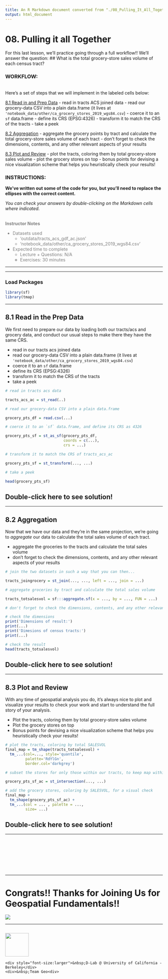 ```yaml
---
title: An R Markdown document converted from "./08_Pulling_It_All_Together.ipynb"
output: html_document
---
```


# 08. Pulling it all Together

For this last lesson, we'll practice going through a full workflow!! We'll answer the question:
## What is the total grocery-store sales volume of each census tract?


### WORKFLOW:

<br>
Here's a set of steps that we will implement in the labeled cells below:

<u> 8.1 Read in and Prep Data</u>
- read in tracts ACS joined data
- read our grocery-data CSV into a plain data.frame (it lives at `'notebook_data/other/ca_grocery_stores_2019_wgs84.csv`)
- coerce it to an `sf` data.frame
- define its CRS (EPSG:4326)
- transform it to match the CRS of the tracts
- take a peek

<u>8.2 Aggregation</u>
- aggregate the grocery points by tract and calculate the total grocery-store sales volume of each tract
- don't forget to check the dimensions, contents, and any other relevant aspects of your results

<u>8.3 Plot and Review</u>
- plot the tracts, coloring them by total grocery-store sales volume
- plot the grocery stores on top
- bonus points for devising a nice visualization scheme that helps you heuristically check your results!



### INSTRUCTIONS:
**We've written out some of the code for you, but you'll need to replace the ellipses with the correct
content.**

*You can check your answers by double-clicking on the Markdown cells where indicated.*


<br>
<font color='grey'>
    <b>Instructor Notes</b>

- Datasets used
    - 'outdata/tracts_acs_gdf_ac.json'
    - 'notebook_data/other/ca_grocery_stores_2019_wgs84.csv'

- Expected time to complete
    - Lecture + Questions: N/A
    - Exercises: 30 minutes
</font>



-----------------


---------------------------------------


### Load Packages

```r
library(sf)
library(tmap)
```

------------------

## 8.1 Read in the Prep Data

We first need to prepare our data by loading both our tracts/acs and grocery data, and conduct our usual steps to make there they have the same CRS.

- read in our tracts acs joined data 
- read our grocery-data CSV into a plain data.frame (it lives at `'notebook_data/other/ca_grocery_stores_2019_wgs84.csv`)
- coerce it to an `sf` data.frame
- define its CRS (EPSG:4326)
- transform it to match the CRS of the tracts
- take a peek


```r
# read in tracts acs data

tracts_acs_ac = st_read(..)
```

```r
# read our grocery-data CSV into a plain data.frame

grocery_pts_df = read.csv(...)
```

```r
# coerce it to an `sf` data.frame, and define its CRS as 4326

grocery_pts_sf = st_as_sf(grocery_pts_df, 
                          coords = c(...),
                          crs = ...)
```

```r
# transform it to match the CRS of tracts_acs_ac

grocery_pts_sf = st_transform(..., ...)
```

```r
# take a peek

head(grocery_pts_sf)
```

## Double-click here to see solution!

<!--

# SOLUTION:

########################
# read in and prep data:
#-----------------------
# read in tracts acs data
tracts_acs_ac = st_read('outdata/tracts_acs_gdf_ac.json')
# read in the grocery-store data
grocery_pts_df = read.csv('notebook_data/other/ca_grocery_stores_2019_wgs84.csv')
# coerce to an `sf` data.frame, and define the CRS
grocery_pts_sf = st_as_sf(grocery_pts_df, 
                          coords=c('X', 'Y'),
                          crs = 4326)
# transform to our census-tract CRS
grocery_pts_sf = st_transform(grocery_pts_sf, st_crs(tracts_acs_ac))
head(grocery_pts_sf)

-->

-----------------------

## 8.2 Aggregation

Now that we have our data and they're in the same projection, we're going to *aggregate* our data to calculate the total sales volume of each tract.

- aggregate the groceries to the tracts and calculate the total sales volume
- don't forget to check the dimensions, contents, and any other relevant aspects of your results

```r
# join the two datasets in such a way that you can then...

tracts_joingrocery = st_join(..., ..., left = ..., join = ...)
```

```r
# aggregate groceries by tract and calculate the total sales volume

tracts_totsalesvol = sf:::aggregate.sf(x = ..., by = ..., FUN = ...)
```

```r
# don't forget to check the dimensions, contents, and any other relevant aspects of your results

# check the dimensions
print('Dimensions of result:')
print(...)
print('Dimesions of census tracts:')
print(...)
```

```r
# check the result
head(tracts_totsalesvol)
```

## Double-click here to see solution!

<!--

# SOLUTION:

############################
# spatial join and dissolve:
#---------------------------
# aggregate groceries by tract and calculate the total sales volume
tracts_totsalesvol = sf:::aggregate.sf(x = grocery_pts_sf['SALESVOL'], by = tracts_acs_ac, FUN = sum)

# check the dimensions
print('Dimensions of result:')
print(dim(tracts_totsalesvol))
print('Dimesions of census tracts:')
print(dim(tracts_acs_ac))

# check the result
head(tracts_totsalesvol)

-->

----------------------

## 8.3 Plot and Review

With any time of geospatial analysis you do, it's always nice to plot and visualize your results to check your work and start to understand the full story of your analysis.

- Plot the tracts, coloring them by total grocery-store sales volume
- Plot the grocery stores on top
- Bonus points for devising a nice visualization scheme that helps you heuristically check your results!

```r
# plot the tracts, coloring by total SALESVOL
final_map = tm_shape(tracts_totsalesvol) + 
  tm_...(col=..., style='quantile',
         palette='RdYlGn',
         border.col='darkgrey')
```

```r
# subset the stores for only those within our tracts, to keep map within region of interest

grocery_pts_sf_ac = st_intersection(..., ...)
```

```r
# add the grocery stores, coloring by SALESVOL, for a visual check
final_map + 
  tm_shape(grocery_pts_sf_ac) + 
  tm_...(col = ... , palette = ...,
         size= ...)
```

## Double-click here to see solution!

<!--

# SOLUTION:

##################
# plot and review:
#-----------------

final_map = tm_shape(tracts_totsalesvol) + 
  tm_polygons(col = 'SALESVOL', style='quantile',
         palette='RdYlGn',
         border.col='darkgrey')

grocery_pts_sf_ac = st_intersection(grocery_pts_sf, tracts_totsalesvol)

final_map + 
  tm_shape(grocery_pts_sf_ac) + 
  tm_dots(col = 'SALESVOL' , palette = 'RdYlGn',
         size= 0.15)

-->

-------------------

<br>
<br>
<br>
<br>
<br>
<br>

***

# Congrats!! Thanks for Joining Us for Geospatial Fundamentals!!

<img src="https://statmodeling.stat.columbia.edu/wp-content/uploads/2016/07/cat-globe.png">

---
<div style="display:inline-block;vertical-align:middle;">
<a href="https://dlab.berkeley.edu/" target="_blank"><img src ="assets/images/dlab_logo.png" width="75" align="left">
</a>
</div>

<div style="display:inline-block;vertical-align:middle;">
    <div style="font-size:larger">&nbsp;D-Lab @ University of California - Berkeley</div>
    <div>&nbsp;Team Geo<div>
</div>
        




